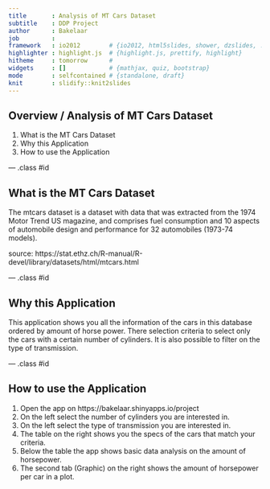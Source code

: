 ```yaml
---
title       : Analysis of MT Cars Dataset
subtitle    : DDP Project
author      : Bakelaar
job         : 
framework   : io2012        # {io2012, html5slides, shower, dzslides, ...}
highlighter : highlight.js  # {highlight.js, prettify, highlight}
hitheme     : tomorrow      # 
widgets     : []            # {mathjax, quiz, bootstrap}
mode        : selfcontained # {standalone, draft}
knit        : slidify::knit2slides
---
```


## Overview / Analysis of MT Cars Dataset

1. What is the MT Cars Dataset
2. Why this Application
3. How to use the Application

--- .class #id 

## What is the MT Cars Dataset

The mtcars dataset is a dataset with data that was extracted from the 1974 Motor Trend US magazine, and comprises fuel consumption and 10 aspects of automobile design and performance for 32 automobiles (1973-74 models).

source: https://stat.ethz.ch/R-manual/R-devel/library/datasets/html/mtcars.html


--- .class #id 

## Why this Application

This application shows you all the information of the cars in this database ordered by amount of horse power. There selection criteria to select only the cars with a certain number of cylinders. It is also possible to filter on the type of transmission.

--- .class #id 

## How to use the Application

1. Open the app on https://bakelaar.shinyapps.io/project
2. On the left select the number of cylinders you are interested in.
3. On the left select the type of transmission you are interested in.
4. The table on the right shows you the specs of the cars that match your criteria.
5. Below the table the app shows basic data analysis on the amount of horsepower.
6. The second tab (Graphic) on the right shows the amount of horsepower per car in a plot.

